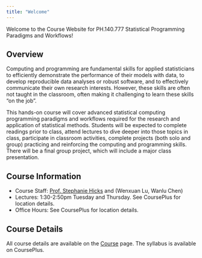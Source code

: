 ```yaml
---
title: "Welcome"
---
```


Welcome to the Course Website for PH.140.777 Statistical Programming Paradigms and Workflows!

## Overview 

Computing and programming are fundamental skills for applied statisticians to efficiently demonstrate the performance of their models with data, to develop reproducible data analyses or robust software, and to effectively communicate their own research interests. However, these skills are often not taught in the classroom, often making it challenging to learn these skills "on the job". 

This hands-on course will cover advanced statistical computing programming paradigms and workflows required for the research and application of statistical methods. Students will be expected to complete readings prior to class, attend lectures to dive deeper into those topics in class, participate in classroom activities, complete projects (both solo and group) practicing and reinforcing the computing and programming skills. There will be a final group project, which will include a major class presentation. 

## Course Information

- Course Staff: [Prof. Stephanie Hicks](https://www.stephaniehicks.com) and (Wenxuan Lu, Wanlu Chen)
- Lectures: 1:30-2:50pm Tuesday and Thursday. See CoursePlus for location details.
- Office Hours: See CoursePlus for location details.

## Course Details

All course details are available on the [Course](lectures.qmd) page. The syllabus is available on CoursePlus. 
